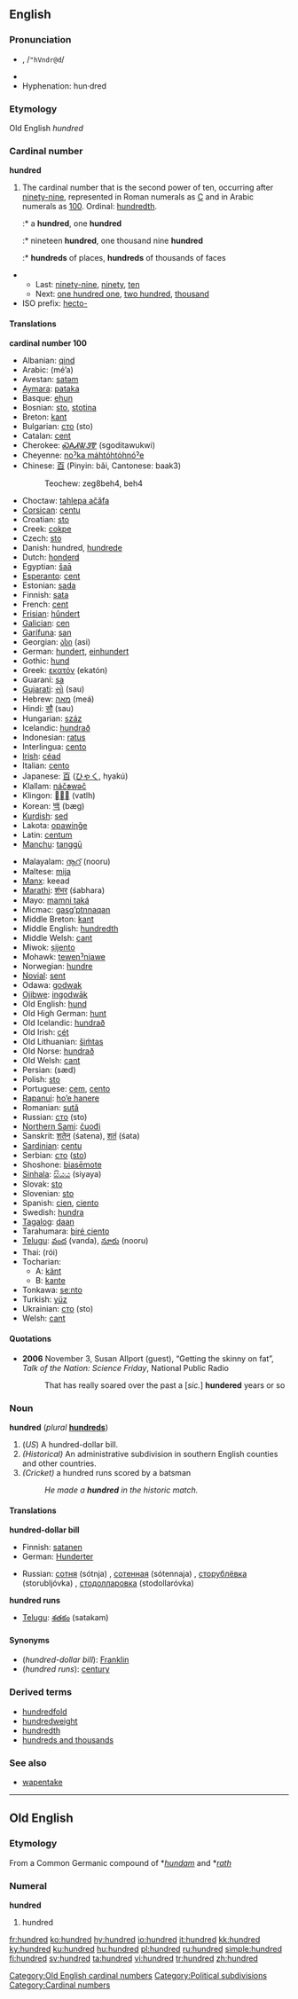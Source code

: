 ==English==

{{rank|round|kind|form|279|hundred|believe|white|means}}

===Pronunciation===
*{{IPAchar|hŭn'drəd, /ˈhʌndrəd/}}, /<tt>"hVndr@d</tt>/
* {{audio|en-us-hundred.ogg|Audio (US)}}
*Hyphenation: hun·dred

===Etymology===
Old English ''hundred''
===Cardinal number===
'''hundred'''

# The cardinal number that is the second power of ten, occurring after [[ninety-nine]], represented in Roman numerals as [[C]] and in Arabic numerals as [[100]].  Ordinal: [[hundredth]].
#:* a '''hundred''', one '''hundred'''
#:* nineteen '''hundred''', one thousand nine '''hundred'''
#:* '''hundreds''' of places, '''hundreds''' of thousands of faces

**Last: [[ninety-nine]], [[ninety]], [[ten]]
**Next: [[one hundred one]], [[two hundred]], [[thousand]]
*ISO prefix: [[hecto-]]

====Translations====

'''cardinal number 100'''
{{top}}
*Albanian: [[qind]]
*Arabic: {{ARchar|[[مئة]]}} (mé’a) {{f}}
*Avestan: [[satǝm]]
*[[Aymara]]: [[pataka]]
*Basque: [[ehun]]
*Bosnian: [[sto#Bosnian|sto]], [[stotina]] {{f}}
*Breton: [[kant]]
*Bulgarian: [[сто#Bulgarian|сто]] (sto)
*Catalan: [[cent#Catalan|cent]]
*Cherokee: [[ᏍᎪᏗᏔᏭᏈ]] (sgoditawukwi)
*Cheyenne: [[noˀka mȧhtóhtȯhnóˀe]]
*Chinese: [[百]] (Pinyin: bǎi, Cantonese: baak3)
*:Teochew: zeg8beh4, beh4
*Choctaw: [[tahlepa ačǎfa]]
*[[Corsican]]: [[centu]]
*Croatian: [[sto#Croatian|sto]]
*Creek: [[cokpe]]
*Czech: [[sto#Czech|sto]]
*Danish: hundred, [[hundrede]]
*Dutch: [[honderd]] {{f}}
*Egyptian: [[šaā]]
*[[Esperanto]]: [[cent#Esperanto|cent]]
*Estonian: [[sada]]
*Finnish: [[sata]]
*French: [[cent#French|cent]] {{m}}
*[[Frisian]]: [[hûndert]]
*[[Galician]]: [[cen]]
*[[Garífuna]]: [[san]]
*Georgian: [[ასი]] (asi)
*German: [[hundert]], [[einhundert]]
*Gothic: [[hund#Gothic|hund]]
*Greek: [[εκατόν]] (ekatón)
*Guaraní: [[sa]]
*[[Gujarati]]: [[સો]] (sau)
*Hebrew: [[מאה]] (meá)
*Hindi: [[सौ]] (sau)
*Hungarian: [[száz]]
*Icelandic: [[hundrað]] {{n}}
*Indonesian: [[ratus]]
*Interlingua: [[cento#Interlingua|cento]]
*[[Irish]]: [[céad]]
*Italian: [[cento#Italian|cento]] {{m}}
*Japanese: [[百]] ([[ひゃく]], hyakú)
*Klallam: [[náč̕əwəč]]
*Klingon: [[]] (vatlh)
*Korean: [[백]] (bæg)
*[[Kurdish]]: [[sed]]
*Lakota: [[opawiƞǧe]]
*Latin: [[centum]]
*[[Manchu]]: [[tanggū]]
{{mid}}
*Malayalam: [[നൂറ്]] (nooru)
*Maltese: [[mija]]
*[[Manx]]: keead
*[[Marathi]]: [[शंभर]] (śabhara)
*Mayo: [[mamni taká]]
*Micmac: [[gasgʼptnnaqan]]
*Middle Breton: [[kant]]
*Middle English: [[hundredth]]
*Middle Welsh: [[cant#Middle Welsh|cant]]
*Miwok: [[ṣijento]]
*Mohawk: [[tewenˀniawe]]
*Norwegian: [[hundre]]
*[[Novial]]: [[sent#Novial|sent]]
*Odawa: [[godwak]]
*[[Ojibwe]]: [[ingodwāk]]
*Old English: [[hund#Old English|hund]]
*Old High German: [[hunt#Old High German|hunt]]
*Old Icelandic: [[hundrað]] {{n}}
*Old Irish: [[cét]]
*Old Lithuanian: [[šim̃tas]]
*Old Norse: [[hundrað]] {{n}}
*Old Welsh: [[cant#Old Welsh|cant]]
*Persian: {{FAchar|[[صد|صَد]]}} (sæd)
*Polish: [[sto#Polish|sto]]
*Portuguese: [[cem]], [[cento#Portuguese|cento]]
*[[Rapanui]]: [[ho’e hanere]]
*Romanian: [[sută]] {{f}}
*Russian: [[сто#Russian|сто]] (sto)
*[[Northern Sami]]: [[čuođi]]
*Sanskrit: [[शतेन]] (śatena), [[शतं]] (śata)
*[[Sardinian]]: [[centu]]
*Serbian: [[сто#Serbian|сто]] ([[sto#Serbian|sto]])
*Shoshone: [[biasēmote]]
*[[Sinhala]]: [[සියය]] (siyaya)
*Slovak: [[sto#Slovak|sto]]
*Slovenian: [[sto]]
*Spanish: [[cien]], [[ciento]]
*Swedish: [[hundra]]
*[[Tagalog]]: [[daan]]
*Tarahumara: [[biré ciento]]
*[[Telugu]]: [[వంద]] (vanda), [[నూరు]] (nooru)
*Thai: {{THchar|[[ร้อย]]}} (rói)
*Tocharian:
**A: [[känt]]
**B: [[kante]]
*Tonkawa: [[seːnto]]
*Turkish: [[yüz]]
*Ukrainian: [[сто#Ukrainian|сто]] (sto)
*Welsh: [[cant#Welsh|cant]]
{{bottom}}

====Quotations====
*'''2006''' November 3, Susan Allport (guest), “Getting the skinny on fat”, ''Talk of the Nation: Science Friday'', National Public Radio
*:That has really soared over the past a [''sic.''] '''hundered''' years or so

===Noun===
'''hundred''' (''plural'' '''[[hundreds]]''')

#(''US'') A hundred-dollar bill.
#''(Historical)'' An administrative subdivision in southern English counties and other countries.
#''(Cricket)'' a hundred runs scored by a batsman
#:''He made a '''hundred''' in the historic match.''

====Translations====
'''hundred-dollar bill'''
{{top}}
*Finnish: [[satanen]]
*German: [[Hunderter]] {{m}}
{{mid}}
*Russian: [[сотня]] (sótnja) {{f}}, [[сотенная]] (sótennaja) {{f}}, [[сторублёвка]] (storubljóvka) {{f}}, [[стодолларовка]] (stodollaróvka) {{f}}
{{bottom}}

'''hundred runs'''
{{top}}
{{mid}}
*[[Telugu]]: [[శతకం]] (satakam)
{{bottom}}

====Synonyms====
*(''hundred-dollar bill''): [[Franklin]] {{slang}}
*(''hundred runs''): [[century]]

===Derived terms===
*[[hundredfold]]
*[[hundredweight]]
*[[hundredth]]
*[[hundreds and thousands]]

===See also===
*[[wapentake]]

----

==Old English==
===Etymology===
From a Common Germanic compound of *''[[hundam]]'' and *''[[rath]]''
===Numeral===
'''hundred'''

# hundred

[[Category:Old English cardinal numbers]]
[[Category:Political subdivisions]]
[[Category:Cardinal numbers]]

[[fr:hundred]]
[[ko:hundred]]
[[hy:hundred]]
[[io:hundred]]
[[it:hundred]]
[[kk:hundred]]
[[ky:hundred]]
[[ku:hundred]]
[[hu:hundred]]
[[pl:hundred]]
[[ru:hundred]]
[[simple:hundred]]
[[fi:hundred]]
[[sv:hundred]]
[[ta:hundred]]
[[vi:hundred]]
[[tr:hundred]]
[[zh:hundred]]